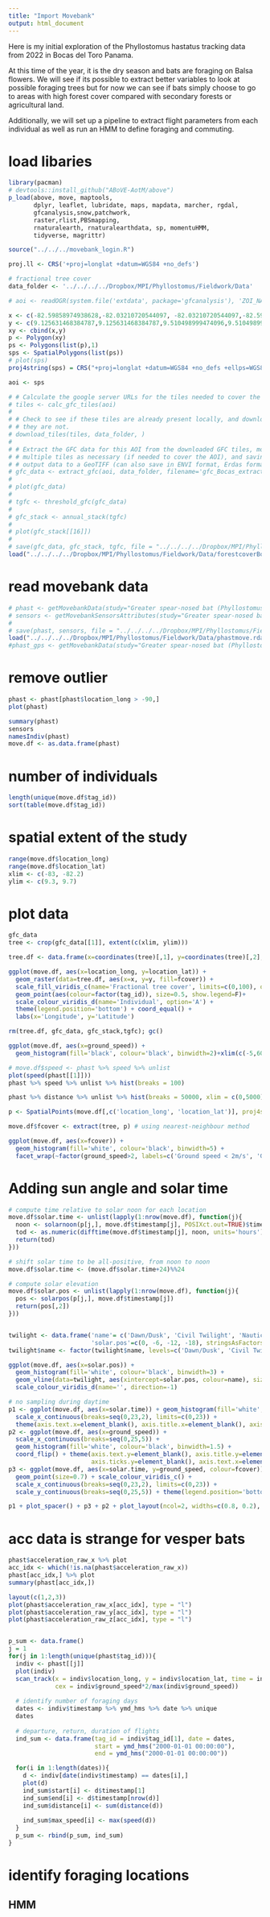 ```yaml
---
title: "Import Movebank"
output: html_document
---
```


Here is my initial exploration of the Phyllostomus hastatus tracking data from 2022 in Bocas del Toro Panama.

At this time of the year, it is the dry season and bats are foraging on Balsa flowers. We will see if its possible to extract better variables to look at possible foraging trees but for now we can see if bats simply choose to go to areas with high forest cover compared with secondary forests or agricultural land.

Additionally, we will set up a pipeline to extract flight parameters from each individual as well as run an HMM to define foraging and commuting.

# load libaries
```r
library(pacman)
# devtools::install_github("ABoVE-AotM/above")
p_load(above, move, maptools,
       dplyr, leaflet, lubridate, maps, mapdata, marcher, rgdal, 
       gfcanalysis,snow,patchwork,
       raster,rlist,PBSmapping, 
       rnaturalearth, rnaturalearthdata, sp, momentuHMM,
       tidyverse, magrittr)

source("../../../movebank_login.R")

proj.ll <- CRS('+proj=longlat +datum=WGS84 +no_defs')
```

```r
# fractional tree cover
data_folder <- '../../../../Dropbox/MPI/Phyllostomus/Fieldwork/Data'

# aoi <- readOGR(system.file('extdata', package='gfcanalysis'), 'ZOI_NAK_2012')

x <- c(-82.59858974938628,-82.03210720544097, -82.03210720544097,-82.59858974938628)
y <- c(9.125631468384787,9.125631468384787,9.510498999474096,9.510498999474096)
xy <- cbind(x,y)
p <- Polygon(xy)
ps <- Polygons(list(p),1)
sps <- SpatialPolygons(list(ps))
# plot(sps)
proj4string(sps) = CRS("+proj=longlat +datum=WGS84 +no_defs +ellps=WGS84 +towgs84=0,0,0")

aoi <- sps

# # Calculate the google server URLs for the tiles needed to cover the AOI
# tiles <- calc_gfc_tiles(aoi)
# 
# # Check to see if these tiles are already present locally, and download them if 
# # they are not.
# download_tiles(tiles, data_folder, )
# 
# # Extract the GFC data for this AOI from the downloaded GFC tiles, mosaicing 
# # multiple tiles as necessary (if needed to cover the AOI), and saving  the 
# # output data to a GeoTIFF (can also save in ENVI format, Erdas format, etc.).
# gfc_data <- extract_gfc(aoi, data_folder, filename='gfc_Bocas_extract.tif', overwrite = TRUE)
# 
# plot(gfc_data)
# 
# tgfc <- threshold_gfc(gfc_data)
# 
# gfc_stack <- annual_stack(tgfc)
# 
# plot(gfc_stack[[16]])
# 
# save(gfc_data, gfc_stack, tgfc, file = "../../../../Dropbox/MPI/Phyllostomus/Fieldwork/Data/forestcoverBocas.rdata")
load("../../../../Dropbox/MPI/Phyllostomus/Fieldwork/Data/forestcoverBocas.rdata")
```


# read movebank data
```r
# phast <- getMovebankData(study="Greater spear-nosed bat (Phyllostomus hastatus) in Bocas del Toro 2021-2022", login=login, removeDuplicatedTimestamps = TRUE)
# sensors <- getMovebankSensorsAttributes(study="Greater spear-nosed bat (Phyllostomus hastatus) in Bocas del Toro 2021-2022", login=login)
# 
# save(phast, sensors, file = "../../../../Dropbox/MPI/Phyllostomus/Fieldwork/Data/phastmove.rdata")
load("../../../../Dropbox/MPI/Phyllostomus/Fieldwork/Data/phastmove.rdata")
#phast_gps <- getMovebankData(study="Greater spear-nosed bat (Phyllostomus hastatus) in Bocas del Toro 2021-2022", login=login, removeDuplicatedTimestamps = TRUE, sensorID = "GPS")
```

# remove outlier
```r
phast <- phast[phast$location_long > -90,]
plot(phast)
```


```r
summary(phast)
sensors
namesIndiv(phast)
move.df <- as.data.frame(phast)
```
# number of individuals
```r
length(unique(move.df$tag_id))
sort(table(move.df$tag_id))
```

# spatial extent of the study
```r
range(move.df$location_long)
range(move.df$location_lat)
xlim <- c(-83, -82.2)
ylim <- c(9.3, 9.7)
```
# plot data
```r
gfc_data 
tree <- crop(gfc_data[[1]], extent(c(xlim, ylim)))

tree.df <- data.frame(x=coordinates(tree)[,1], y=coordinates(tree)[,2], fcover=values(tree))

ggplot(move.df, aes(x=location_long, y=location_lat)) +
  geom_raster(data=tree.df, aes(x=x, y=y, fill=fcover)) +
  scale_fill_viridis_c(name='Fractional tree cover', limits=c(0,100), option='E', alpha=0.7) +
  geom_point(aes(colour=factor(tag_id)), size=0.5, show.legend=F)+ 
  scale_colour_viridis_d(name='Individual', option='A') +
  theme(legend.position='bottom') + coord_equal() +
  labs(x='Longitude', y='Latitude')
```

```r
rm(tree.df, gfc_data, gfc_stack,tgfc); gc()
```

```r
ggplot(move.df, aes(x=ground_speed)) +
  geom_histogram(fill='black', colour='black', binwidth=2)+xlim(c(-5,60))

# move.df$speed <- phast %>% speed %>% unlist
plot(speed(phast[[1]]))
phast %>% speed %>% unlist %>% hist(breaks = 100)

phast %>% distance %>% unlist %>% hist(breaks = 50000, xlim = c(0,5000))
```

```r
p <- SpatialPoints(move.df[,c('location_long', 'location_lat')], proj4string=CRS('+proj=longlat +datum=WGS84'))

move.df$fcover <- extract(tree, p) # using nearest-neighbour method

ggplot(move.df, aes(x=fcover)) +
  geom_histogram(fill='white', colour='black', binwidth=5) +
  facet_wrap(~factor(ground_speed>2, labels=c('Ground speed < 2m/s', 'Ground speed > 2m/s')), ncol=1)
```
# Adding sun angle and solar time
```r
# compute time relative to solar noon for each location
move.df$solar.time <- unlist(lapply(1:nrow(move.df), function(j){
  noon <- solarnoon(p[j,], move.df$timestamp[j], POSIXct.out=TRUE)$time
  tod <- as.numeric(difftime(move.df$timestamp[j], noon, units='hours'))
  return(tod)
}))

# shift solar time to be all-positive, from noon to noon
move.df$solar.time <- (move.df$solar.time+24)%%24

# compute solar elevation
move.df$solar.pos <- unlist(lapply(1:nrow(move.df), function(j){
  pos <- solarpos(p[j,], move.df$timestamp[j])
  return(pos[,2])
}))


twilight <- data.frame('name'= c('Dawn/Dusk', 'Civil Twilight', 'Nautical Twilight', 'Astronomical Twilight'),
                       'solar.pos'=c(0, -6, -12, -18), stringsAsFactors=F)
twilight$name <- factor(twilight$name, levels=c('Dawn/Dusk', 'Civil Twilight', 'Nautical Twilight', 'Astronomical Twilight'))

ggplot(move.df, aes(x=solar.pos)) + 
  geom_histogram(fill='white', colour='black', binwidth=3) +
  geom_vline(data=twilight, aes(xintercept=solar.pos, colour=name), size=1.5) +
  scale_colour_viridis_d(name='', direction=-1)
```
```r
# no sampling during daytime
p1 <- ggplot(move.df, aes(x=solar.time)) + geom_histogram(fill='white', colour='black', binwidth=1) + 
  scale_x_continuous(breaks=seq(0,23,2), limits=c(0,23)) +
  theme(axis.text.x=element_blank(), axis.title.x=element_blank(), axis.ticks.x=element_blank())
p2 <- ggplot(move.df, aes(x=ground_speed)) +
  scale_x_continuous(breaks=seq(0,25,5)) +
  geom_histogram(fill='white', colour='black', binwidth=1.5) + 
  coord_flip() + theme(axis.text.y=element_blank(), axis.title.y=element_blank(), 
                       axis.ticks.y=element_blank(), axis.text.x=element_text(angle=90))
p3 <- ggplot(move.df, aes(x=solar.time, y=ground_speed, colour=fcover)) +
  geom_point(size=0.7) + scale_colour_viridis_c() + 
  scale_x_continuous(breaks=seq(0,23,2), limits=c(0,23)) +
  scale_y_continuous(breaks=seq(0,25,5)) + theme(legend.position='bottom')

p1 + plot_spacer() + p3 + p2 + plot_layout(ncol=2, widths=c(0.8, 0.2), heights=c(0.3, 0.7))
```


# acc data is strange for vesper bats
```r
phast$acceleration_raw_x %>% plot
acc_idx <- which(!is.na(phast$acceleration_raw_x))
phast[acc_idx,] %>% plot
summary(phast[acc_idx,])
```


```r
layout(c(1,2,3))
plot(phast$acceleration_raw_x[acc_idx], type = "l")
plot(phast$acceleration_raw_y[acc_idx], type = "l")
plot(phast$acceleration_raw_z[acc_idx], type = "l")
```

```r



```



```r
p_sum <- data.frame()
j = 1
for(j in 1:length(unique(phast$tag_id))){
  indiv <- phast[[j]]
  plot(indiv)
  scan_track(x = indiv$location_long, y = indiv$location_lat, time = indiv$timestamp, 
             cex = indiv$ground_speed*2/max(indiv$ground_speed))  
  
  # identify number of foraging days
  dates <- indiv$timestamp %>% ymd_hms %>% date %>% unique 
  dates
  
  # departure, return, duration of flights
  ind_sum <- data.frame(tag_id = indiv$tag_id[1], date = dates, 
                        start = ymd_hms("2000-01-01 00:00:00"), 
                        end = ymd_hms("2000-01-01 00:00:00"))

  for(i in 1:length(dates)){
    d <- indiv[date(indiv$timestamp) == dates[i],]
    plot(d)
    ind_sum$start[i] <- d$timestamp[1]
    ind_sum$end[i] <- d$timestamp[nrow(d)]
    ind_sum$distance[i] <- sum(distance(d))
    
    ind_sum$max_speed[i] <- max(speed(d))
  }
  p_sum <- rbind(p_sum, ind_sum)
}

```


# identify foraging locations

## HMM
```r

```


